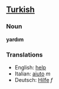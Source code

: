 ==[[Turkish]]==
===Noun===

'''yardım'''

===Translations===
* English: [[help]]
* Italian: [[aiuto]] ''m''
* Deutsch: [[Hilfe]] ''f''